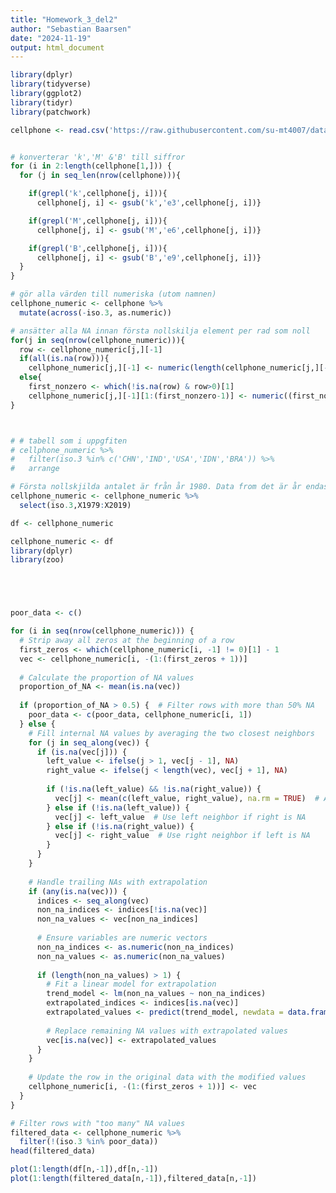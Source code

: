 ```yaml
---
title: "Homework_3_del2"
author: "Sebastian Baarsen"
date: "2024-11-19"
output: html_document
---
```


```r
library(dplyr)
library(tidyverse)
library(ggplot2)
library(tidyr)
library(patchwork)
```




```r
cellphone <- read.csv('https://raw.githubusercontent.com/su-mt4007/data/refs/heads/main/cell_phones_total.csv')


# konverterar 'k','M' &'B' till siffror
for (i in 2:length(cellphone[1,])) {
  for (j in seq_len(nrow(cellphone))){

    if(grepl('k',cellphone[j, i])){
      cellphone[j, i] <- gsub('k','e3',cellphone[j, i])}

    if(grepl('M',cellphone[j, i])){
      cellphone[j, i] <- gsub('M','e6',cellphone[j, i])}

    if(grepl('B',cellphone[j, i])){
      cellphone[j, i] <- gsub('B','e9',cellphone[j, i])}
  }
}

# gör alla värden till numeriska (utom namnen)
cellphone_numeric <- cellphone %>%
  mutate(across(-iso.3, as.numeric))

# ansätter alla NA innan första nollskilja element per rad som noll
for(j in seq(nrow(cellphone_numeric))){
  row <- cellphone_numeric[j,][-1]
  if(all(is.na(row))){
    cellphone_numeric[j,][-1] <- numeric(length(cellphone_numeric[j,][-1]))}
  else{
    first_nonzero <- which(!is.na(row) & row>0)[1]
    cellphone_numeric[j,][-1][1:(first_nonzero-1)] <- numeric((first_nonzero-1))}
}



# # tabell som i uppgfiten
# cellphone_numeric %>% 
#   filter(iso.3 %in% c('CHN','IND','USA','IDN','BRA')) %>% 
#   arrange

# Första nollskjilda antalet är från år 1980. Data from det är år endast relavant.
cellphone_numeric <- cellphone_numeric %>% 
  select(iso.3,X1979:X2019)

df <- cellphone_numeric
```




```r
cellphone_numeric <- df
library(dplyr)
library(zoo)





poor_data <- c()

for (i in seq(nrow(cellphone_numeric))) {
  # Strip away all zeros at the beginning of a row
  first_zeros <- which(cellphone_numeric[i, -1] != 0)[1] - 1
  vec <- cellphone_numeric[i, -(1:(first_zeros + 1))]
  
  # Calculate the proportion of NA values
  proportion_of_NA <- mean(is.na(vec))
  
  if (proportion_of_NA > 0.5) {  # Filter rows with more than 50% NA
    poor_data <- c(poor_data, cellphone_numeric[i, 1])
  } else {
    # Fill internal NA values by averaging the two closest neighbors
    for (j in seq_along(vec)) {
      if (is.na(vec[j])) {
        left_value <- ifelse(j > 1, vec[j - 1], NA)
        right_value <- ifelse(j < length(vec), vec[j + 1], NA)
        
        if (!is.na(left_value) && !is.na(right_value)) {
          vec[j] <- mean(c(left_value, right_value), na.rm = TRUE)  # Average of neighbors
        } else if (!is.na(left_value)) {
          vec[j] <- left_value  # Use left neighbor if right is NA
        } else if (!is.na(right_value)) {
          vec[j] <- right_value  # Use right neighbor if left is NA
        }
      }
    }
    
    # Handle trailing NAs with extrapolation
    if (any(is.na(vec))) {
      indices <- seq_along(vec)
      non_na_indices <- indices[!is.na(vec)]
      non_na_values <- vec[non_na_indices]
      
      # Ensure variables are numeric vectors
      non_na_indices <- as.numeric(non_na_indices)
      non_na_values <- as.numeric(non_na_values)
      
      if (length(non_na_values) > 1) {
        # Fit a linear model for extrapolation
        trend_model <- lm(non_na_values ~ non_na_indices)
        extrapolated_indices <- indices[is.na(vec)]
        extrapolated_values <- predict(trend_model, newdata = data.frame(non_na_indices = extrapolated_indices))
        
        # Replace remaining NA values with extrapolated values
        vec[is.na(vec)] <- extrapolated_values
      }
    }
    
    # Update the row in the original data with the modified values
    cellphone_numeric[i, -(1:(first_zeros + 1))] <- vec
  }
}

# Filter rows with "too many" NA values
filtered_data <- cellphone_numeric %>%
  filter(!(iso.3 %in% poor_data))
head(filtered_data)

```



```r


plot(1:length(df[n,-1]),df[n,-1])
plot(1:length(filtered_data[n,-1]),filtered_data[n,-1])
```







